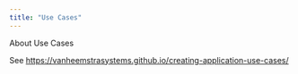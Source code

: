 ```yaml
---
title: "Use Cases"
---
```


About Use Cases

See <https://vanheemstrasystems.github.io/creating-application-use-cases/>
